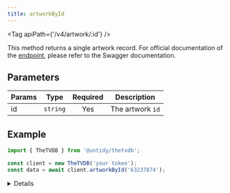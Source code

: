 ```yaml
---
title: artworkById
---
```



<Tag apiPath={'/v4/artwork/:id'} />

This method returns a single artwork record. For official documentation of the [endpoint](https://thetvdb.github.io/v4-api/#/Artwork/getArtworkBase), please refer to the Swagger documentation.

## Parameters

| Params | Type     | Required | Description      |
| ------ | -------- | :------: | ---------------- |
| id     | `string` |   Yes    | The artwork `id` |

## Example

```js {4}
import { TheTVDB } from '@untidy/thetvdb';

const client = new TheTVDB('your token');
const data = await client.artworkById('63237874');
```

<Details>

```js
{
  status: 'success',
  data: {
    id: 63237874,
    image: 'https://artworks.thetvdb.com/banners/v4/movie/145830/posters/63515dcbcc460.jpg',
    thumbnail: 'https://artworks.thetvdb.com/banners/v4/movie/145830/posters/63515dcbcc460_t.jpg',
    language: 'eng',
    type: 14,
    score: 0,
    width: 680,
    height: 1000,
    includesText: true,
  },
};
```

</Details>
